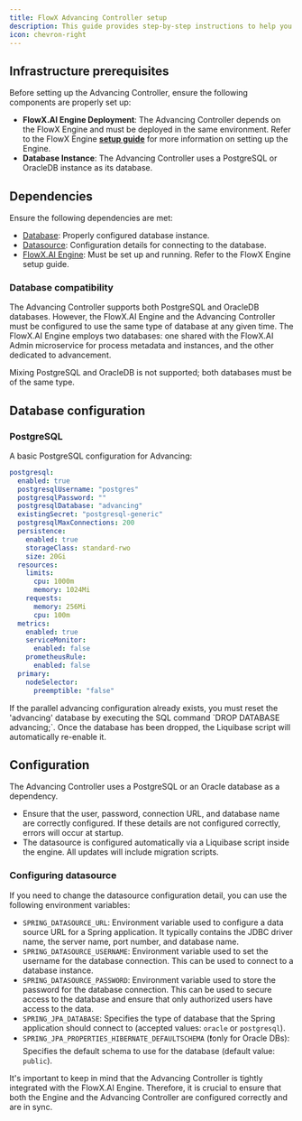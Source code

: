 ```yaml
---
title: FlowX Advancing Controller setup
description: This guide provides step-by-step instructions to help you configure and deploy the Advancing Controller effectively.
icon: chevron-right
---
```


## Infrastructure prerequisites

Before setting up the Advancing Controller, ensure the following components are properly set up:

* **FlowX.AI Engine Deployment**: The Advancing Controller depends on the FlowX Engine and must be deployed in the same environment. Refer to the FlowX Engine [**setup guide**](./flowx-engine-setup-guide/engine-setup) for more information on setting up the Engine.
* **Database Instance**: The Advancing Controller uses a PostgreSQL or OracleDB instance as its database.

## Dependencies

Ensure the following dependencies are met:

* [Database](#database-configuration): Properly configured database instance.
* [Datasource](#configuring-datasource): Configuration details for connecting to the database.
* [FlowX.AI Engine](./flowx-engine-setup-guide/engine-setup): Must be set up and running. Refer to the FlowX Engine setup guide.


### Database compatibility

The Advancing Controller supports both PostgreSQL and OracleDB databases. However, the FlowX.AI Engine and the Advancing Controller must be configured to use the same type of database at any given time. The FlowX.AI Engine employs two databases: one shared with the FlowX.AI Admin microservice for process metadata and instances, and the other dedicated to advancement. 

<Warning>
Mixing PostgreSQL and OracleDB is not supported; both databases must be of the same type.
</Warning>

## Database configuration

### PostgreSQL

A basic PostgreSQL configuration for Advancing:

```yaml
postgresql:
  enabled: true
  postgresqlUsername: "postgres"
  postgresqlPassword: ""
  postgresqlDatabase: "advancing"
  existingSecret: "postgresql-generic"
  postgresqlMaxConnections: 200
  persistence:
    enabled: true
    storageClass: standard-rwo
    size: 20Gi
  resources:
    limits:
      cpu: 1000m
      memory: 1024Mi
    requests:
      memory: 256Mi
      cpu: 100m
  metrics:
    enabled: true
    serviceMonitor:
      enabled: false
    prometheusRule:
      enabled: false
  primary:
    nodeSelector:
      preemptible: "false"

```

<Warning>
If the parallel advancing configuration already exists, you must reset the 'advancing' database by executing the SQL command `DROP DATABASE advancing;`. Once the database has been dropped, the Liquibase script will automatically re-enable it.
</Warning>

## Configuration

The Advancing Controller uses a PostgreSQL or an Oracle database as a dependency.

* Ensure that the user, password, connection URL, and database name are correctly configured. If these details are not configured correctly, errors will occur at startup.
* The datasource is configured automatically via a Liquibase script inside the engine. All updates will include migration scripts.

### Configuring datasource

If you need to change the datasource configuration detail, you can use the following environment variables:

* `SPRING_DATASOURCE_URL`: Environment variable used to configure a data source URL for a Spring application. It typically contains the JDBC driver name, the server name, port number, and database name.
* `SPRING_DATASOURCE_USERNAME`: Environment variable used to set the username for the database connection. This can be used to connect to a database instance.
* `SPRING_DATASOURCE_PASSWORD`: Environment variable used to store the password for the database connection. This can be used to secure access to the database and ensure that only authorized users have access to the data.
* `SPRING_JPA_DATABASE`: Specifies the type of database that the Spring application should connect to (accepted values: `oracle` or `postgresql`).
* `SPRING_JPA_PROPERTIES_HIBERNATE_DEFAULTSCHEMA` (❗️only for Oracle DBs): Specifies the default schema to use for the database (default value: `public`).

<Info>
It's important to keep in mind that the Advancing Controller is tightly integrated with the FlowX.AI Engine. Therefore, it is crucial to ensure that both the Engine and the Advancing Controller are configured correctly and are in sync.
</Info>

